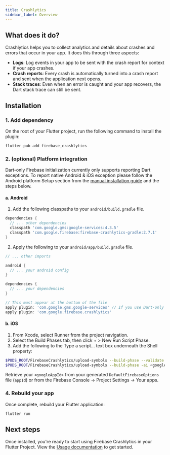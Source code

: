 ```yaml
---
title: Crashlytics
sidebar_label: Overview
---
```


## What does it do?

Crashlytics helps you to collect analytics and details about crashes and errors that occur in your app. It does this through three aspects:

- **Logs**: Log events in your app to be sent with the crash report for context if your app crashes.
- **Crash reports**: Every crash is automatically turned into a crash report and sent when the application next opens.
- **Stack traces**: Even when an error is caught and your app recovers, the Dart stack trace can still be sent.

<YouTube id="k_mdNRZzd30" />

## Installation

### 1. Add dependency

On the root of your Flutter project, run the following command to install the plugin:

```bash {5}
flutter pub add firebase_crashlytics
```

### 2. (optional) Platform integration

Dart-only Firebase initialization currently only supports reporting Dart exceptions. To report native Android & iOS exception
please follow the Android platform Setup section from the [manual installation guide](../manual-installation.mdx) and the steps below.

#### a. Android

1. Add the following classpaths to your `android/build.gradle` file.

```groovy {4} title="android/build.gradle"
dependencies {
  // ... other dependencies
  classpath 'com.google.gms:google-services:4.3.5'
  classpath 'com.google.firebase:firebase-crashlytics-gradle:2.7.1'
}
```

2. Apply the following to your `android/app/build.gradle` file.

```groovy {13} title="android/app/build.gradle"
// ... other imports

android {
  // ... your android config
}

dependencies {
  // ... your dependencies
}

// This must appear at the bottom of the file
apply plugin: 'com.google.gms.google-services' // If you use Dart-only installation don't apply this line
apply plugin: 'com.google.firebase.crashlytics'
```

#### b. iOS

1. From Xcode, select Runner from the project navigation.
2. Select the Build Phases tab, then click + > New Run Script Phase.
3. Add the following to the Type a script... text box underneath the Shell property:

```bash
$PODS_ROOT/FirebaseCrashlytics/upload-symbols --build-phase --validate -ai <googleAppId>
$PODS_ROOT/FirebaseCrashlytics/upload-symbols --build-phase -ai <googleAppId>
```

Retrieve your `<googleAppId>` from your generated `DefaultFirebaseOptions` file (`appId`) or from the Firebase Console -> Project Settings -> Your apps.

### 4. Rebuild your app

Once complete, rebuild your Flutter application:

```bash
flutter run
```

## Next steps

Once installed, you're ready to start using Firebase Crashlytics in your Flutter Project. View the
[Usage documentation](./usage.mdx) to get started.
